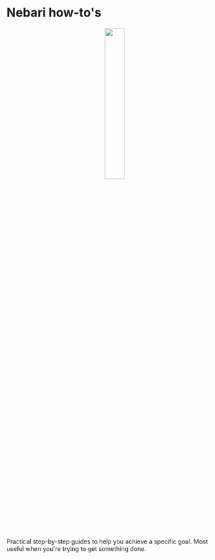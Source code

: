 
# Nebari how-to's

<div align="center">
    <img
        src="/img/welcome/how-tos-icon.svg"
        width="30%"
        style={{border: "none", paddingBottom: 10 + "px", boxShadow: "none"}}
    />
</div>

Practical step-by-step guides to help you achieve a specific goal. Most useful when you're trying to get something done.

<DocCardList items={useCurrentSidebarCategory().items}/>
